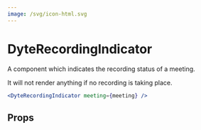 ```yaml
---
image: /svg/icon-html.svg
---
```


# DyteRecordingIndicator

A component which indicates the recording status of a meeting.

It will not render anything if no recording is taking place.

```jsx
<DyteRecordingIndicator meeting={meeting} />
```

## Props

<PropsTable of="dyte-recording-indicator" />
